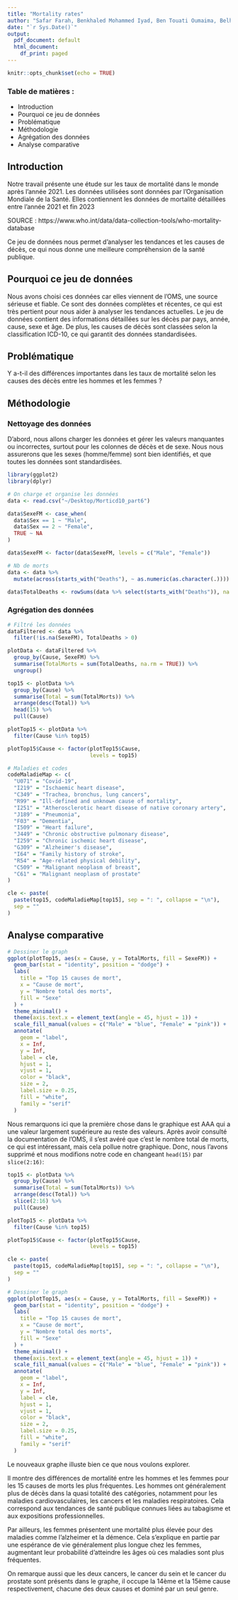 ```yaml
---
title: "Mortality rates"
author: "Safar Farah, Benkhaled Mohammed Iyad, Ben Touati Oumaima, Belharet Ferhat"
date: "`r Sys.Date()`"
output:
  pdf_document: default
  html_document:
    df_print: paged
---
```


```r
knitr::opts_chunk$set(echo = TRUE)
```
### Table de matières :
- Introduction
- Pourquoi ce jeu de données
- Problématique
- Méthodologie
- Agrégation des données
- Analyse comparative

## Introduction

Notre travail présente une étude sur les taux de mortalité dans le monde après l'année 2021. 
Les données utilisées sont données par l'Organisation Mondiale de la Santé. 
Elles contiennent les données de mortalité détaillées entre l'année 2021 et fin 2023

SOURCE : https://www.who.int/data/data-collection-tools/who-mortality-database

Ce jeu de données nous permet d'analyser les tendances et les causes de décès, ce qui nous donne une meilleure compréhension de la santé publique.

## Pourquoi ce jeu de données

Nous avons choisi ces données car elles viennent de l'OMS, une source sérieuse et fiable. Ce sont des données complètes et récentes, ce qui est très pertient pour nous aider à analyser les tendances actuelles. 
Le jeu de données contient des informations détaillées sur les décès par pays, année, cause, sexe et âge. 
De plus, les causes de décès sont classées selon la classification ICD-10, ce qui garantit des données standardisées.

## Problématique
Y a-t-il des différences importantes dans les taux de mortalité selon les causes des décès entre les hommes et les femmes ?

## Méthodologie

### Nettoyage des données

D'abord, nous allons charger les données et gérer les valeurs manquantes ou incorrectes, surtout pour les colonnes de décès et de sexe. 
Nous nous assurerons que les sexes (homme/femme) sont bien identifiés, et que toutes les données sont standardisées.

```r
library(ggplot2)
library(dplyr)
```


```r
# On charge et organise les données
data <- read.csv("~/Desktop/Morticd10_part6") 

data$SexeFM <- case_when(
  data$Sex == 1 ~ "Male",
  data$Sex == 2 ~ "Female",
  TRUE ~ NA
)

data$SexeFM <- factor(data$SexeFM, levels = c("Male", "Female"))

# Nb de morts
data <- data %>%
  mutate(across(starts_with("Deaths"), ~ as.numeric(as.character(.))))

data$TotalDeaths <- rowSums(data %>% select(starts_with("Deaths")), na.rm = TRUE)
```


### Agrégation des données
```r

# Filtré les données
dataFiltered <- data %>%
  filter(!is.na(SexeFM), TotalDeaths > 0)

plotData <- dataFiltered %>%
  group_by(Cause, SexeFM) %>%
  summarise(TotalMorts = sum(TotalDeaths, na.rm = TRUE)) %>%
  ungroup()

top15 <- plotData %>%
  group_by(Cause) %>%
  summarise(Total = sum(TotalMorts)) %>%
  arrange(desc(Total)) %>%
  head(15) %>%
  pull(Cause)

plotTop15 <- plotData %>%
  filter(Cause %in% top15)

plotTop15$Cause <- factor(plotTop15$Cause,
                          levels = top15)

# Maladies et codes
codeMaladieMap <- c(
  "U071" = "Covid-19",
  "I219" = "Ischaemic heart disease",
  "C349" = "Trachea, bronchus, lung cancers",
  "R99" = "Ill-defined and unknown cause of mortality",
  "I251" = "Atherosclerotic heart disease of native coronary artery",
  "J189" = "Pneumonia",
  "F03" = "Dementia",
  "I509" = "Heart failure",
  "J449" = "Chronic obstructive pulmonary disease",
  "I259" = "Chronic ischemic heart disease",
  "G309" = "Alzheimer's disease",
  "I64" = "Family history of stroke",
  "R54" = "Age-related physical debility",
  "C509" = "Malignant neoplasm of breast",
  "C61" = "Malignant neoplasm of prostate"
)

cle <- paste(
  paste(top15, codeMaladieMap[top15], sep = ": ", collapse = "\n"),
  sep = ""
)
```


## Analyse comparative
```r

# Dessiner le graph
ggplot(plotTop15, aes(x = Cause, y = TotalMorts, fill = SexeFM)) +
  geom_bar(stat = "identity", position = "dodge") +
  labs(
    title = "Top 15 causes de mort",
    x = "Cause de mort",
    y = "Nombre total des morts",
    fill = "Sexe"
  ) +
  theme_minimal() +
  theme(axis.text.x = element_text(angle = 45, hjust = 1)) + 
  scale_fill_manual(values = c("Male" = "blue", "Female" = "pink")) +
  annotate(
    geom = "label",
    x = Inf, 
    y = Inf,
    label = cle,
    hjust = 1, 
    vjust = 1, 
    color = "black",
    size = 2,
    label.size = 0.25,
    fill = "white",
    family = "serif"
  )
```
Nous remarquons ici que la première chose dans le graphique est AAA qui a une valeur largement supérieure au reste des valeurs. Après avoir consulté la documentation de l'OMS, il s'est avéré que c'est le nombre total de morts, ce qui est intéressant, mais cela pollue notre graphique. Donc, nous l'avons supprimé et nous modifions notre code en changeant `head(15)` par `slice(2:16)`:

```r

top15 <- plotData %>%
  group_by(Cause) %>%
  summarise(Total = sum(TotalMorts)) %>%
  arrange(desc(Total)) %>%
  slice(2:16) %>%
  pull(Cause)

plotTop15 <- plotData %>%
  filter(Cause %in% top15)

plotTop15$Cause <- factor(plotTop15$Cause,
                          levels = top15)

cle <- paste(
  paste(top15, codeMaladieMap[top15], sep = ": ", collapse = "\n"),
  sep = ""
)

# Dessiner le graph
ggplot(plotTop15, aes(x = Cause, y = TotalMorts, fill = SexeFM)) +
  geom_bar(stat = "identity", position = "dodge") +
  labs(
    title = "Top 15 causes de mort",
    x = "Cause de mort",
    y = "Nombre total des morts",
    fill = "Sexe"
  ) +
  theme_minimal() +
  theme(axis.text.x = element_text(angle = 45, hjust = 1)) + 
  scale_fill_manual(values = c("Male" = "blue", "Female" = "pink")) +
  annotate(
    geom = "label",
    x = Inf, 
    y = Inf,
    label = cle,
    hjust = 1, 
    vjust = 1, 
    color = "black",
    size = 2,
    label.size = 0.25,
    fill = "white",
    family = "serif"
  )
```

Le nouveaux graphe illuste bien ce que nous voulons explorer.

Il montre des différences de mortalité entre les hommes et les femmes pour les 15 causes de morts les plus fréquentes.
Les hommes ont généralement plus de décès dans la quasi totalité des catégories, notamment pour les maladies cardiovasculaires, les cancers et les maladies respiratoires. Cela correspond aux tendances de santé publique connues liées au tabagisme et aux expositions professionnelles.

Par ailleurs, les femmes présentent une mortalité plus élevée pour des maladies comme l'alzheimer et la démence. Cela s'explique en partie par une espérance de vie généralement plus longue chez les femmes, augmentant leur probabilité d’atteindre les âges où ces maladies sont plus fréquentes.

On remarque aussi que les deux cancers, le cancer du sein et le cancer du prostate sont présents dans le graphe, il occupe la 14ème et la 15ème cause respectivement, chacune des deux causes et dominé par un seul genre.
